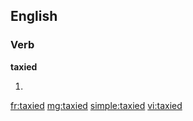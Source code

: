 ==English==

===Verb===
'''taxied'''

# {{past of|[[taxi]]}}

[[fr:taxied]]
[[mg:taxied]]
[[simple:taxied]]
[[vi:taxied]]
